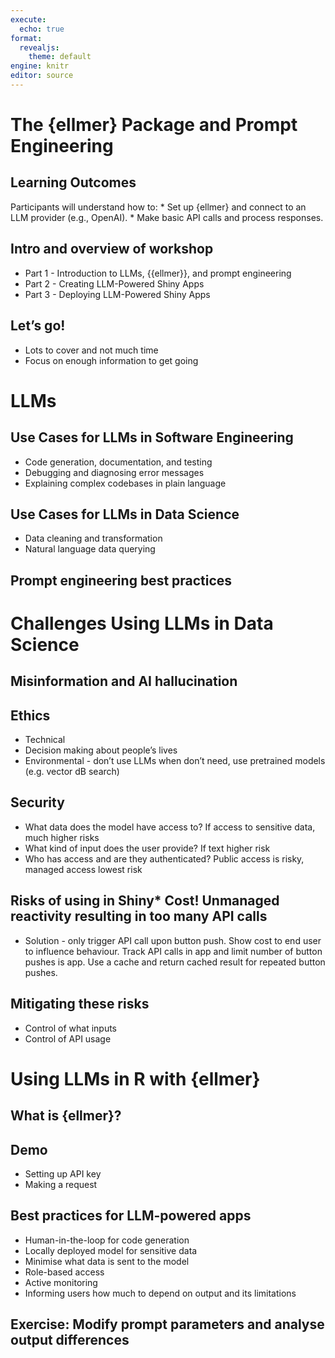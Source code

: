 ```yaml
---
execute:
  echo: true
format:
  revealjs: 
    theme: default
engine: knitr
editor: source
---
```


# The {ellmer} Package and Prompt Engineering {#ellmer}

<!-- TODO: fill in this section with lots of cool images and just enough text to stand alone but lots of notes to use as speaker notes!! -->

<!-- 45 mins teaching time maximum -->


## Learning Outcomes

Participants will understand how to:
* Set up {ellmer} and connect to an LLM provider (e.g., OpenAI).
* Make basic API calls and process responses.

## Intro and overview of workshop

* Part 1 - Introduction to LLMs, {{ellmer}}, and prompt engineering
* Part 2 - Creating LLM-Powered Shiny Apps
* Part 3 - Deploying LLM-Powered Shiny Apps 

## Let's go!

* Lots to cover and not much time
* Focus on enough information to get going

# LLMs

## Use Cases for LLMs in Software Engineering

* Code generation, documentation, and testing
* Debugging and diagnosing error messages
* Explaining complex codebases in plain language

## Use Cases for LLMs in Data Science

* Data cleaning and transformation
* Natural language data querying

## Prompt engineering best practices

# Challenges Using LLMs in Data Science

## Misinformation and AI hallucination

## Ethics

* Technical
* Decision making about people's lives
* Environmental - don't use LLMs when don't need, use pretrained models (e.g. vector dB search)

## Security

* What data does the model have access to? If access to sensitive data, much higher risks
* What kind of input does the user provide? If text higher risk
* Who has access and are they authenticated? Public access is risky, managed access lowest risk

## Risks of using in Shiny* Cost! Unmanaged reactivity resulting in too many API calls

* Solution - only trigger API call upon button push. Show cost to end user to influence behaviour. Track API calls in app and limit number of button pushes is app. Use a cache and return cached result for repeated button pushes. 

## Mitigating these risks

* Control of what inputs
* Control of API usage

# Using LLMs in R with {ellmer}

## What is {ellmer}?

## Demo

* Setting up API key
* Making a request

## Best practices for LLM-powered apps

* Human-in-the-loop for code generation
* Locally deployed model for sensitive data
* Minimise what data is sent to the model
* Role-based access
* Active monitoring 
* Informing users how much to depend on output and its limitations

## Exercise: Modify prompt parameters and analyse output differences
